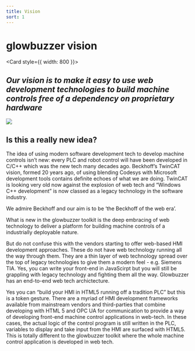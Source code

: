 ```yaml
---
title: Vision
sort: 1
---
```




# glowbuzzer vision

<Card style={{ width: 800 }}>
    <h2><i>Our vision is to make it easy to use web development technologies to build machine controls free of a dependency on   proprietary hardware</i></h2>
</Card>

<img src={img}/>

## Is this a really new idea?
The idea of using modern software development tech to develop machine controls isn’t new:  every PLC and robot control will have been developed in C/C++ which was the new tech many decades ago.
Beckhoff’s TwinCAT vision, formed 20 years ago, of using blending Codesys with Microsoft development tools contains definite echoes of what we are doing. TwinCAT is looking very old now against the explosion of web tech and “Windows C++ development” is now classed as a legacy technology in the software industry.

We admire Beckhoff and our aim is to be ‘the Beckhoff of the web era’.

What is new in the glowbuzzer toolkit is the deep embracing of web technology to deliver a platform for building machine controls of a industrially deployable nature.

But do not confuse this with the vendors starting to offer web-based HMI development approaches. These do not have web technology running all the way through them. They are a thin layer of web technology spread over the top of legacy technologies to give them a modern feel - e.g. Siemens TIA.  Yes, you can write your front-end in JavaScirpt but you will still be grappling with legacy technology and fighting them all the way. Glowbuzzer has an end-to-end web tech archictecture.

Yes you can “build your HMI in HTML5 running off a tradition PLC”  but this is a token gesture. There are a myriad of HMI development frameworks available from mainstream vendors and third-parties that combine developing with HTML 5 and OPC UA for communication to provide a way of developing front-end machine control applications in web-tech. In these cases, the actual logic of the control program is still written in the PLC, variables to display and take input from the HMI are surfaced with HTML5. This is totally different to the glowbuzzer toolkit where the whole machine control application is developed in web tech.
